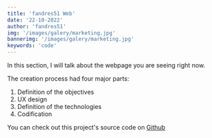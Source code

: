 ```yaml
---
title: 'fandres51 Web'
date: '22-10-2022'
author: 'fandres51'
img: '/images/galery/marketing.jpg'
bannerimg: '/images/galery/marketing.jpg'
keywords: 'code'
---
```


In this section, I will talk about the webpage you are seeing right now.

The creation process had four major parts:

1. Definition of the objectives
2. UX design
3. Definition of the technologies
4. Codification

You can check out this project's source code on [Github](https://github.com/fandres51/fandres51-web)